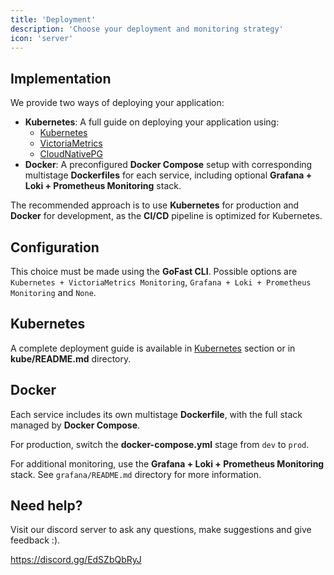 ```yaml
---
title: 'Deployment'
description: 'Choose your deployment and monitoring strategy'
icon: 'server'
---
```


## Implementation

We provide two ways of deploying your application:
- **Kubernetes**: A full guide on deploying your application using:
    - [Kubernetes](https://kubernetes.io/)
    - [VictoriaMetrics](https://victoriametrics.com/)
    - [CloudNativePG](https://cloudnative-pg.io/)
- **Docker**: A preconfigured **Docker Compose** setup with corresponding multistage **Dockerfiles** for each service, including optional **Grafana + Loki + Prometheus Monitoring** stack.

The recommended approach is to use **Kubernetes** for production and **Docker** for development, as the **CI/CD** pipeline is optimized for Kubernetes.

## Configuration

This choice must be made using the **GoFast CLI**. Possible options are `Kubernetes + VictoriaMetrics Monitoring`, `Grafana + Loki + Prometheus Monitoring` and `None`.

## Kubernetes

A complete deployment guide is available in [Kubernetes](/guidelines/kubernetes) section or in **kube/README.md** directory.

## Docker

Each service includes its own multistage **Dockerfile**, with the full stack managed by **Docker Compose**.

For production, switch the **docker-compose.yml** stage from `dev` to `prod`.

For additional monitoring, use the **Grafana + Loki + Prometheus Monitoring** stack. See `grafana/README.md` directory for more information.

## Need help?

Visit our discord server to ask any questions, make suggestions and give feedback :).

https://discord.gg/EdSZbQbRyJ
